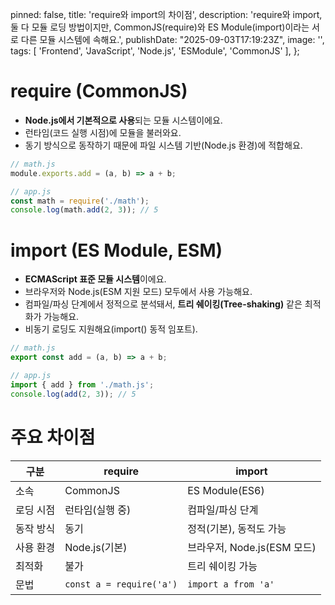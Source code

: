 
  pinned: false,
  title: 'require와 import의 차이점',
  description: 'require와 import, 둘 다 모듈 로딩 방법이지만, CommonJS(require)와 ES Module(import)이라는 서로 다른 모듈 시스템에 속해요.',
  publishDate: "2025-09-03T17:19:23Z",
  image: '',
  tags: [
    'Frontend', 'JavaScript', 'Node.js', 'ESModule', 'CommonJS'
  ],
};

# require (CommonJS)
- **Node.js에서 기본적으로 사용**되는 모듈 시스템이에요.
- 런타임(코드 실행 시점)에 모듈을 불러와요.
- 동기 방식으로 동작하기 때문에 파일 시스템 기반(Node.js 환경)에 적합해요.

```js
// math.js
module.exports.add = (a, b) => a + b;

// app.js
const math = require('./math');
console.log(math.add(2, 3)); // 5
```

# import (ES Module, ESM)
- **ECMAScript 표준 모듈 시스템**이에요.
- 브라우저와 Node.js(ESM 지원 모드) 모두에서 사용 가능해요.
- 컴파일/파싱 단계에서 정적으로 분석돼서, **트리 쉐이킹(Tree-shaking)** 같은 최적화가 가능해요.
- 비동기 로딩도 지원해요(import() 동적 임포트).

```js
// math.js
export const add = (a, b) => a + b;

// app.js
import { add } from './math.js';
console.log(add(2, 3)); // 5
```

# 주요 차이점
| 구분      | require                  | import                      |
| --------- | ------------------------ | --------------------------- |
| 소속      | CommonJS                 | ES Module(ES6)              |
| 로딩 시점 | 런타임(실행 중)          | 컴파일/파싱 단계            |
| 동작 방식 | 동기                     | 정적(기본), 동적도 가능     |
| 사용 환경 | Node.js(기본)            | 브라우저, Node.js(ESM 모드) |
| 최적화    | 불가                     | 트리 쉐이킹 가능            |
| 문법      | `const a = require('a')` | `import a from 'a'`         |
